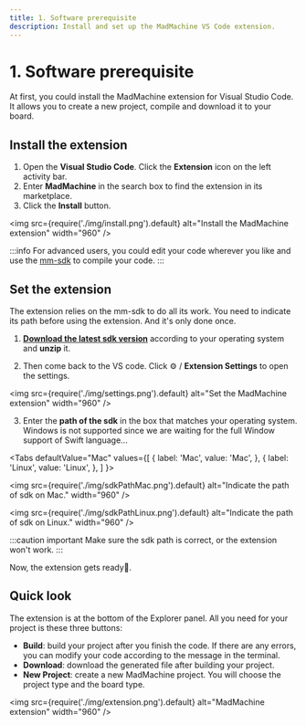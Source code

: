 ```yaml
---
title: 1. Software prerequisite
description: Install and set up the MadMachine VS Code extension.
---
```


# 1. Software prerequisite

At first, you could install the MadMachine extension for Visual Studio Code. It allows you to create a new project, compile and download it to your board. 

## Install the extension

1. Open the **Visual Studio Code**. Click the **Extension** icon on the left activity bar.
2. Enter **MadMachine** in the search box to find the extension in its marketplace.
3. Click the **Install** button. 

<img
  src={require('./img/install.png').default}
  alt="Install the MadMachine extension" width="960"
/>


:::info
For advanced users, you could edit your code wherever you like and use the [mm-sdk](../advanced/mm-sdk) to compile your code.
:::

## Set the extension

The extension relies on the mm-sdk to do all its work. You need to indicate its path before using the extension. And it's only done once.

1. [**Download the latest sdk version**](https://github.com/madmachineio/mm-sdk/releases) according to your operating system and **unzip** it.

2. Then come back to the VS code. Click ⚙️ / **Extension Settings** to open the settings.

<img
  src={require('./img/settings.png').default}
  alt="Set the MadMachine extension" width="960"
/>

3. Enter the **path of the sdk** in the box that matches your operating system. Windows is not supported since we are waiting for the full Window support of Swift language...



<Tabs
  defaultValue="Mac"
  values={[
    { label: 'Mac', value: 'Mac', },
    { label: 'Linux', value: 'Linux', },
  ]
}>

<TabItem value="Mac">

<img
  src={require('./img/sdkPathMac.png').default}
  alt="Indicate the path of sdk on Mac." width="960"
/>

</TabItem>
<TabItem value="Linux">

<img
  src={require('./img/sdkPathLinux.png').default}
  alt="Indicate the path of sdk on Linux." width="960"
/>

</TabItem>
</Tabs>


:::caution important
Make sure the sdk path is correct, or the extension won't work.
:::

Now, the extension gets ready👏.

## Quick look

The extension is at the bottom of the Explorer panel. All you need for your project is these three buttons:

- **Build**: build your project after you finish the code. If there are any errors, you can modify your code according to the message in the terminal.
- **Download**: download the generated file after building your project.
- **New Project**: create a new MadMachine project. You will choose the project type and the board type.

<img
  src={require('./img/extension.png').default}
  alt="MadMachine extension" width="960"
/>